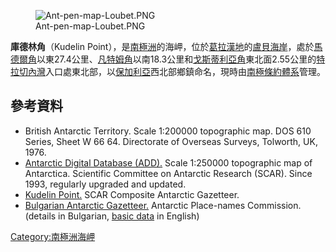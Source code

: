 [[Image:Ant-pen-map-Loubet.PNG|thumb]]

{{coord|66|34|50|S|65|44|02|W|display=title}}

'''庫德林角'''（Kudelin Point），是[[南極洲|南極洲]]的海岬，位於[[葛拉漢地|葛拉漢地]]的[[盧貝海岸|盧貝海岸]]，處於[[馬德爾角|馬德爾角]]以東27.4公里、[[凡特姆角|凡特姆角]]以南18.3公里和[[戈斯蒂利亞角|戈斯蒂利亞角]]東北面2.55公里的[[特拉切內灣|特拉切內灣]]入口處東北部，以[[保加利亞|保加利亞]]西北部鄉鎮命名，現時由[[南極條約體系|南極條約體系]]管理。

==參考資料==
* British Antarctic Territory.  Scale 1:200000 topographic map. DOS 610 Series, Sheet W 66 64.  Directorate of Overseas Surveys, Tolworth, UK, 1976.
* [http://www.add.scar.org Antarctic Digital Database (ADD).] {{Wayback|url=http://www.add.scar.org/ |date=20170305000653 }} Scale 1:250000 topographic map of Antarctica. Scientific Committee on Antarctic Research (SCAR). Since 1993, regularly upgraded and updated.
* [https://data.aad.gov.au/aadc/gaz/scar/display_name.cfm?gaz_id=137669 Kudelin Point.] {{Wayback|url=https://data.aad.gov.au/aadc/gaz/scar/display_name.cfm?gaz_id=137669 |date=20170922101022 }} SCAR Composite Antarctic Gazetteer.
* [http://apcbg.org/gazet-bg.doc Bulgarian Antarctic Gazetteer.] {{Wayback|url=http://apcbg.org/gazet-bg.doc |date=20131012104624 }} Antarctic Place-names Commission. (details in Bulgarian, [http://apcbg.org/gazet.htm basic data] {{Wayback|url=http://apcbg.org/gazet.htm |date=20160304071225 }} in English)

{{DEFAULTSORT:Kudelin Point}}
[[Category:南極洲海岬|Category:南極洲海岬]]


{{LoubetCoast-geo-stub}}